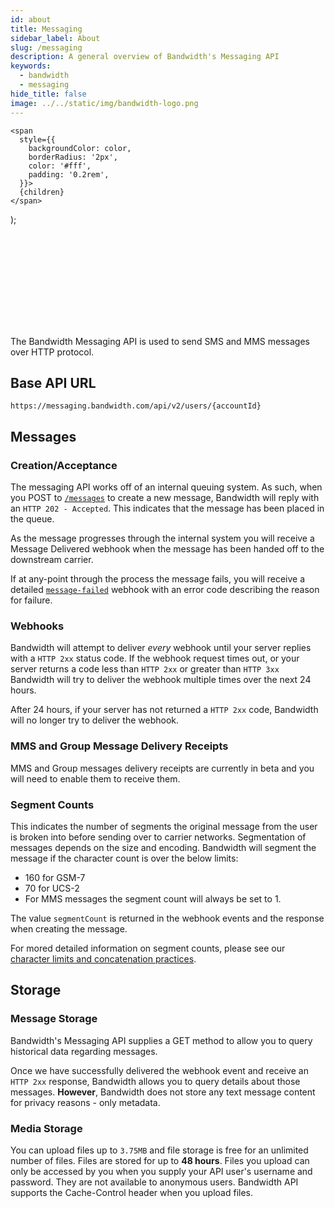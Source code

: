 ```yaml
---
id: about
title: Messaging
sidebar_label: About
slug: /messaging
description: A general overview of Bandwidth's Messaging API
keywords:
  - bandwidth
  - messaging
hide_title: false
image: ../../static/img/bandwidth-logo.png
---
```


    <span
      style={{
        backgroundColor: color,
        borderRadius: '2px',
        color: '#fff',
        padding: '0.2rem',
      }}>
      {children}
    </span>
  );


<Svg className='about-image' /> <br/>

The Bandwidth Messaging API is used to send SMS and MMS messages over HTTP protocol.

## Base API URL

`https://messaging.bandwidth.com/api/v2/users/{accountId}`

## Messages

### Creation/Acceptance

The messaging API works off of an internal queuing system.  As such, when you <Highlight color="#079CEE">POST</Highlight> to [`/messages`](/apis/messaging#operation/CreateMessage) to create a new message, Bandwidth will reply with an `HTTP 202 - Accepted`.  This indicates that the message has been placed in the queue.

As the message progresses through the internal system you will receive a Message Delivered webhook when the message has been handed off to the downstream carrier.

If at any-point through the process the message fails, you will receive a detailed [`message-failed`](/docs/messaging/webhooks#message-failed) webhook with an error code describing the reason for failure.

### Webhooks

Bandwidth will attempt to deliver _every_ webhook until your server replies with a `HTTP 2xx` status code.  If the webhook request times out, or your server returns a code less than `HTTP 2xx` or greater than `HTTP 3xx` Bandwidth will try to deliver the webhook multiple times over the next 24 hours.

After 24 hours, if your server has not returned a `HTTP 2xx` code, Bandwidth will no longer try to deliver the webhook.

### MMS and Group Message Delivery Receipts

MMS and Group messages delivery receipts are currently in beta and you will need to enable them to receive them.

### Segment Counts

This indicates the number of segments the original message from the user is broken into before sending over to carrier networks. Segmentation of messages depends on the size and encoding. Bandwidth will segment the message if the character count is over the below limits:

* 160 for GSM-7
* 70 for UCS-2
* For MMS messages the segment count will always be set to 1.

The value `segmentCount` is returned in the webhook events and the response when creating the message.

For mored detailed information on segment counts, please see our [character limits and concatenation practices](https://support.bandwidth.com/hc/en-us/articles/360010235373-What-Are-Bandwidth-s-SMS-Character-Limits-Concatenation-Practices-).

## Storage

### Message Storage

Bandwidth's Messaging API supplies a GET method to allow you to query historical data regarding messages.

Once we have successfully delivered the webhook event and receive an `HTTP 2xx` response, Bandwidth allows you to query details about those messages. **However**, Bandwidth does not store any text message content for privacy reasons - only metadata.

### Media Storage

You can upload files up to `3.75MB` and file storage is free for an unlimited number of files. Files are stored for up to **48 hours**. Files you upload can only be accessed by you when you supply your API user's username and password. They are not available to anonymous users. Bandwidth API supports the Cache-Control header when you upload files.
